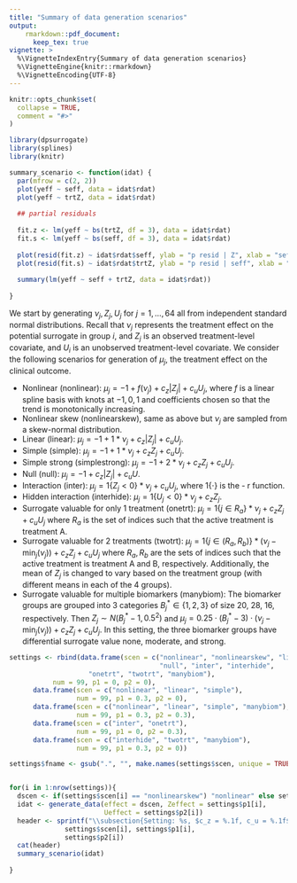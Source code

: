 ```yaml
---
title: "Summary of data generation scenarios"
output: 
    rmarkdown::pdf_document: 
      keep_tex: true
vignette: >
  %\VignetteIndexEntry{Summary of data generation scenarios}
  %\VignetteEngine{knitr::rmarkdown}
  %\VignetteEncoding{UTF-8}
---
```


```r
knitr::opts_chunk$set(
  collapse = TRUE,
  comment = "#>"
)
```

```r
library(dpsurrogate)
library(splines)
library(knitr)

summary_scenario <- function(idat) {
  par(mfrow = c(2, 2))
  plot(yeff ~ seff, data = idat$rdat)
  plot(yeff ~ trtZ, data = idat$rdat)
  
  ## partial residuals
  
  fit.z <- lm(yeff ~ bs(trtZ, df = 3), data = idat$rdat)
  fit.s <- lm(yeff ~ bs(seff, df = 3), data = idat$rdat)
  
  plot(resid(fit.z) ~ idat$rdat$seff, ylab = "p resid | Z", xlab = "seff")
  plot(resid(fit.s) ~ idat$rdat$trtZ, ylab = "p resid | seff", xlab = "trtZ")
  
  summary(lm(yeff ~ seff + trtZ, data = idat$rdat))
  
}

```

We start by generating $\nu_j, Z_j, U_j$ for $j = 1, \ldots, 64$ all from independent standard normal distributions. Recall that $\nu_j$ represents the treatment effect on the potential surrogate in group $i$, and $Z_j$ is an observed treatment-level covariate, and $U_i$ is an unobserved treatment-level covariate. We consider the following scenarios for generation of $\mu_j$, the treatment effect on the clinical outcome. 

- Nonlinear (nonlinear): $\mu_j = -1 + f(\nu_j) + c_z |Z_j| + c_u U_j$, where $f$ is a linear spline basis with knots at $-1, 0, 1$ and coefficients chosen so that the trend is monotonically increasing.
- Nonlinear skew (nonlinearskew), same as above but $\nu_j$ are sampled from a skew-normal distribution. 
- Linear (linear): $\mu_j = -1 + 1* \nu_j + c_z |Z_j| + c_u U_j$.
- Simple (simple): $\mu_j = -1 + 1* \nu_j + c_z Z_j + c_u U_j$.
- Simple strong (simplestrong): $\mu_j = -1 + 2* \nu_j + c_z Z_j + c_u U_j$.
- Null (null): $\mu_j = -1 +  c_z |Z_j| + c_u U$.
- Interaction (inter): $\mu_j = 1\{Z_j < 0\} * \nu_j + c_u U_j$, where $1\{\cdot\}$ is the - r function. 
- Hidden interaction (interhide): $\mu_j = 1\{U_j < 0\} * \nu_j + c_z Z_j$. 
- Surrogate valuable for only 1 treatment (onetrt): $\mu_j = 1\{j\in R_a\} * \nu_j + c_z Z_j + c_u U_j$ where $R_a$ is the set of indices such that the active treatment is treatment A.
- Surrogate valuable for 2 treatments (twotrt): $\mu_j = 1\{j\in (R_a, R_b)\} * (\nu_j - \min_j(\nu_j)) + c_z Z_j + c_u U_j$ where $R_a, R_b$ are the sets of indices such that the active treatment is treatment A and B, respectively. Additionally, the mean of $Z_j$ is changed to vary based on the treatment group (with different means in each of the 4 groups). 
- Surrogate valuable for multiple biomarkers (manybiom): The biomarker groups are grouped into 3 categories $B^*_j \in \{1, 2, 3\}$ of size 20, 28, 16, respectively. Then $Z_j \sim N(B^*_j - 1, 0.5^2)$ and $\mu_j = 0.25 \cdot (B^*_j - 3) \cdot (\nu_j - \min_j(\nu_j)) + c_z Z_j + c_u U_j$. In this setting, the three biomarker groups have differential surrogate value none, moderate, and strong. 

```r


settings <- rbind(data.frame(scen = c("nonlinear", "nonlinearskew", "linear", "simple", "simplestrong",
                                      "null", "inter", "interhide",
                    "onetrt", "twotrt", "manybiom"),
           num = 99, p1 = 0, p2 = 0),
      data.frame(scen = c("nonlinear", "linear", "simple"),
                 num = 99, p1 = 0.3, p2 = 0),
      data.frame(scen = c("nonlinear", "linear", "simple", "manybiom"),
                 num = 99, p1 = 0.3, p2 = 0.3),
      data.frame(scen = c("inter", "onetrt"),
                 num = 99, p1 = 0, p2 = 0.3),
      data.frame(scen = c("interhide", "twotrt", "manybiom"),
                 num = 99, p1 = 0.3, p2 = 0))

settings$fname <- gsub(".", "", make.names(settings$scen, unique = TRUE), fixed = TRUE)


for(i in 1:nrow(settings)){
  dscen <- if(settings$scen[i] == "nonlinearskew") "nonlinear" else settings$scen[i]
  idat <- generate_data(effect = dscen, Zeffect = settings$p1[i], 
                        Ueffect = settings$p2[i])
  header <- sprintf("\\subsection{Setting: %s, $c_z = %.1f, c_u = %.1f$} \n\n", 
              settings$scen[i], settings$p1[i], 
              settings$p2[i])
  cat(header)
  summary_scenario(idat)
  
}

```
